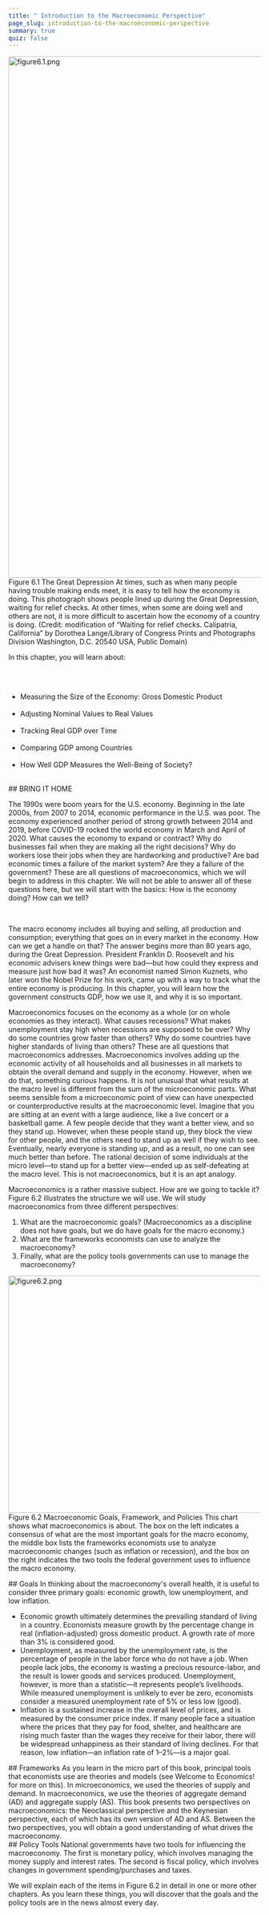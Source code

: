 ```yaml
---
title: " Introduction to the Macroeconomic Perspective"
page_slug: introduction-to-the-macroeconomic-perspective
summary: true
quiz: false
---
```

<div className="content-chunk" data-subsection-id = "Introduction-131pt">
<Image
  style="aspect-ratio:1851/1042;"
  src="https://nbjrajrmujlgxmcvqsge.supabase.co/storage/v1/object/public/strapi/files/figure6.1.png-69a8a692424f81193ec43c9bf44c9dad.png"
  alt="figure6.1.png"
  width="1851"
  height="1042">
Figure 6.1 The Great Depression At times, such as when many people having trouble making ends meet, it is easy to tell how the economy is doing. This photograph shows people lined up during the Great Depression, waiting for relief checks. At other times, when some are doing well and others are not, it is more difficult to ascertain how the economy of a country is doing. (Credit: modification of “Waiting for relief checks. Calipatria, California” by Dorothea Lange/Library of Congress Prints and Photographs Division Washington, D.C. 20540 USA, Public Domain)
</Image><Info title="CHAPTER OBJECTIVES">
<p>In this chapter, you will learn about:</p>   <ul>       <li>Measuring the Size of the Economy: Gross Domestic Product</li>       <li>Adjusting Nominal Values to Real Values</li>       <li>Tracking Real GDP over Time</li>       <li>Comparing GDP among Countries</li>       <li>How Well GDP Measures the Well-Being of Society?</li>   </ul>
</Info>
</div>
<div className="content-chunk" data-subsection-id = "BRING-IT-HOME-646t">
## BRING IT HOME
<Info title="How is the Economy Doing? How Does One Tell?">
<p>The 1990s were boom years for the U.S. economy. Beginning in the late 2000s, from 2007 to 2014, economic performance in the U.S. was poor. The economy experienced another period of strong growth between 2014 and 2019, before COVID-19 rocked the world economy in March and April of 2020. What causes the economy to expand or contract? Why do businesses fail when they are making all the right decisions? Why do workers lose their jobs when they are hardworking and productive? Are bad economic times a failure of the market system? Are they a failure of the government? These are all questions of macroeconomics, which we will begin to address in this chapter. We will not be able to answer all of these questions here, but we will start with the basics: How is the economy doing? How can we tell?</p>   <p>The macro economy includes all buying and selling, all production and consumption; everything that goes on in every market in the economy. How can we get a handle on that? The answer begins more than 80 years ago, during the Great Depression. President Franklin D. Roosevelt and his economic advisers knew things were bad—but how could they express and measure just how bad it was? An economist named Simon Kuznets, who later won the Nobel Prize for his work, came up with a way to track what the entire economy is producing. In this chapter, you will learn how the government constructs GDP, how we use it, and why it is so important.</p>
</Info>
</div>
<div className="content-chunk" data-subsection-id = "Introduction-626t">
Macroeconomics focuses on the economy as a whole (or on whole economies as they interact). What causes recessions? What makes unemployment stay high when recessions are supposed to be over? Why do some countries grow faster than others? Why do some countries have higher standards of living than others? These are all questions that macroeconomics addresses. Macroeconomics involves adding up the economic activity of all households and all businesses in all markets to obtain the overall demand and supply in the economy. However, when we do that, something curious happens. It is not unusual that what results at the macro level is different from the sum of the microeconomic parts. What seems sensible from a microeconomic point of view can have unexpected or counterproductive results at the macroeconomic level. Imagine that you are sitting at an event with a large audience, like a live concert or a basketball game. A few people decide that they want a better view, and so they stand up. However, when these people stand up, they block the view for other people, and the others need to stand up as well if they wish to see. Eventually, nearly everyone is standing up, and as a result, no one can see much better than before. The rational decision of some individuals at the micro level—to stand up for a better view—ended up as self-defeating at the macro level. This is not macroeconomics, but it is an apt analogy. 

Macroeconomics is a rather massive subject. How are we going to tackle it? Figure 6.2 illustrates the structure we will use. We will study macroeconomics from three different perspectives:

1.  What are the macroeconomic goals? (Macroeconomics as a discipline does not have goals, but we do have goals for the macro economy.)
2.  What are the frameworks economists can use to analyze the macroeconomy?
3.  Finally, what are the policy tools governments can use to manage the macroeconomy?

<Image
  style="aspect-ratio:1752/474;"
  src="https://nbjrajrmujlgxmcvqsge.supabase.co/storage/v1/object/public/strapi/files/figure6.2.png-7f5465fa531709a31ec6d5453deb27e5.png"
  alt="figure6.2.png"
  width="1752"
  height="474">
Figure 6.2 Macroeconomic Goals, Framework, and Policies This chart shows what macroeconomics is about. The box on the left indicates a consensus of what are the most important goals for the macro economy, the middle box lists the frameworks economists use to analyze macroeconomic changes (such as inflation or recession), and the box on the right indicates the two tools the federal government uses to influence the macro economy.
</Image>
</div>
<div className="content-chunk" data-subsection-id = "Goals-624t">
## Goals
In thinking about the macroeconomy's overall health, it is useful to consider three primary goals: economic growth, low unemployment, and low inflation.

* Economic growth ultimately determines the prevailing standard of living in a country. Economists measure growth by the percentage change in real (inflation-adjusted) gross domestic product. A growth rate of more than 3% is considered good.
* Unemployment, as measured by the unemployment rate, is the percentage of people in the labor force who do not have a job. When people lack jobs, the economy is wasting a precious resource-labor, and the result is lower goods and services produced. Unemployment, however, is more than a statistic—it represents people’s livelihoods. While measured unemployment is unlikely to ever be zero, economists consider a measured unemployment rate of 5% or less low (good).
* Inflation is a sustained increase in the overall level of prices, and is measured by the consumer price index. If many people face a situation where the prices that they pay for food, shelter, and healthcare are rising much faster than the wages they receive for their labor, there will be widespread unhappiness as their standard of living declines. For that reason, low inflation—an inflation rate of 1–2%—is a major goal.
</div>
<div className="content-chunk" data-subsection-id = "Frameworks-623t">
## Frameworks
As you learn in the micro part of this book, principal tools that economists use are theories and models (see Welcome to Economics! for more on this). In microeconomics, we used the theories of supply and demand. In macroeconomics, we use the theories of aggregate demand (AD) and aggregate supply (AS). This book presents two perspectives on macroeconomics: the Neoclassical perspective and the Keynesian perspective, each of which has its own version of AD and AS. Between the two perspectives, you will obtain a good understanding of what drives the macroeconomy.
</div>
<div className="content-chunk" data-subsection-id = "Policy-Tools-625t">
## Policy Tools
National governments have two tools for influencing the macroeconomy. The first is monetary policy, which involves managing the money supply and interest rates. The second is fiscal policy, which involves changes in government spending/purchases and taxes.

We will explain each of the items in Figure 6.2 in detail in one or more other chapters. As you learn these things, you will discover that the goals and the policy tools are in the news almost every day.
</div>
